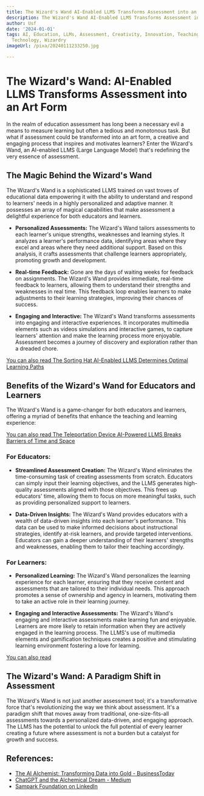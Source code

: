 ```yaml
---
title: The Wizard's Wand AI-Enabled LLMS Transforms Assessment into an Art Form
description: The Wizard's Wand AI-Enabled LLMS Transforms Assessment into an Art Form
author: Usf
date: '2024-01-01'
tags: AI, Education, LLMs, Assessment, Creativity, Innovation, Teaching, Learning,
  Technology, Wizardry
imageUrl: /pixa/20240111233250.jpg

---
```

# The Wizard's Wand: AI-Enabled LLMS  Transforms Assessment into an  Art Form

In the realm of  education assessment has long been a necessary evil a means to  measure learning but often a  tedious and monotonous task. But what if assessment  could be transformed into an art  form, a creative and engaging process that inspires and motivates  learners? Enter the Wizard's Wand, an  AI-enabled LLMS  (Large Language  Model) that's redefining the very essence of assessment.

## The Magic Behind the Wizard's Wand

The Wizard's Wand is a sophisticated LLMS trained on vast troves  of educational data empowering it with the ability to understand and  respond to learners' needs in a highly personalized and adaptive manner. It  possesses an array  of magical capabilities that make assessment a  delightful experience for both educators and learners.

* **Personalized Assessments:** The Wizard's Wand tailors assessments to each learner's  unique strengths, weaknesses and learning styles. It analyzes  a learner's performance data, identifying areas where they excel and areas where they need additional support. Based on this analysis, it crafts assessments that challenge learners appropriately,  promoting growth and development.

* **Real-time  Feedback:** Gone are the days of waiting weeks for feedback  on assignments. The Wizard's Wand provides immediate, real-time feedback  to learners, allowing them to understand their strengths and weaknesses in real time. This feedback  loop enables learners to make  adjustments to their learning strategies, improving their chances of success.

* **Engaging and Interactive:** The Wizard's Wand transforms assessments into engaging and interactive experiences.  It incorporates  multimedia elements such as videos simulations and interactive games, to capture learners'  attention and make  the learning process  more enjoyable. Assessment becomes a journey of discovery and exploration rather than  a dreaded chore.

[You  can also read The Sorting Hat AI-Enabled LLMS  Determines Optimal Learning Paths](The%20Sorting%20Hat%20AI-Enabled%20LLMS%20Determines%20Optimal%20Learning%20Paths)


## Benefits of the Wizard's  Wand for Educators and Learners

The Wizard's Wand is a game-changer for both educators and learners, offering a myriad of benefits that enhance the teaching and learning experience:

[You can also read The Teleportation Device AI-Powered LLMS Breaks Barriers of Time and Space](The%20Teleportation%20Device%20AI-Powered%20LLMS%20Breaks%20Barriers%20of%20Time%20and%20Space)


### **For  Educators:**

* **Streamlined Assessment Creation:** The Wizard's Wand eliminates the time-consuming  task of creating assessments from scratch. Educators can simply input their learning objectives, and the LLMS generates  high-quality assessments aligned with those  objectives.  This frees up  educators' time, allowing them to focus on more meaningful tasks, such as providing personalized support to learners.

* **Data-Driven Insights:** The Wizard's Wand provides educators with a wealth of data-driven insights into each learner's performance. This  data can be used to make informed decisions about instructional strategies, identify at-risk learners, and provide targeted interventions. Educators can gain a deeper understanding of their learners' strengths  and  weaknesses,  enabling them to tailor  their teaching accordingly.

### **For Learners:**

* **Personalized Learning:** The Wizard's Wand personalizes the learning  experience for each learner, ensuring that they receive content  and assessments that are tailored to their individual needs. This  approach promotes a sense of  ownership and agency in learners, motivating them to take an active role in their  learning journey.

* **Engaging and Interactive Assessments:** The Wizard's  Wand's engaging and interactive assessments  make learning fun and enjoyable. Learners are more likely to retain information when they are actively engaged in the learning process. The  LLMS's  use of multimedia elements and gamification techniques  creates a positive and stimulating  learning environment fostering a love for learning.

[You can also read ]()


## The Wizard's Wand: A Paradigm Shift in Assessment

The Wizard's Wand is  not just another assessment tool; it's a transformative force that's revolutionizing the way we think about assessment. It's a  paradigm shift that moves away from traditional, one-size-fits-all assessments towards a personalized data-driven, and engaging  approach. The LLMS has the potential to unlock the full potential of every learner creating a  future  where assessment is  not a burden but a catalyst for growth and  success.

## References:
- [The AI Alchemist: Transforming Data into Gold - BusinessToday](https://www.businesstoday.in/opinion/columns/story/the-ai-alchemist-transforming-data-into-gold-407879-2023-12-01)
- [ChatGPT and the Alchemical Dream - Medium](https://medium.com/@jackroycroftsherry/chatgpt-and-the-alchemical-dream-14910a7c926f)
- [Sampark Foundation on LinkedIn](https://www.linkedin.com/posts/sampark-foundation_neerajchopra-gold-worldathletics-activity-7101878919385001984-4LE1)
